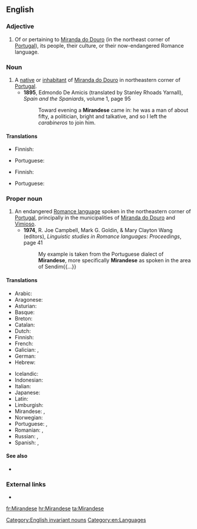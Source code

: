 ==English==
{{wikipedia|Mirandese language}}

===Adjective===
{{en-adj|-}}

# Of or pertaining to [[w:Miranda do Douro|Miranda do Douro]] (in the northeast corner of [[Portugal]]), its people, their culture, or their now-endangered Romance language.

===Noun===
{{en-noun|Mirandese}}

# A [[native]] or [[inhabitant]] of [[w:Miranda do Douro|Miranda do Douro]] in northeastern corner of [[Portugal]].
#* '''1895''', Edmondo De Amicis (translated by Stanley Rhoads Yarnall), ''Spain and the Spaniards'', volume 1, page 95
#*: Toward evening a '''Mirandese''' came in: he was a man of about fifty, a politician, bright and talkative, and so I left the ''carabineros'' to join him.

====Translations====
{{trans-top|speaker of Mirandese}}
* Finnish: {{t-|fi|mirandeesi}}
{{trans-mid}}
* Portuguese: {{t|pt|mirandês|m}}
{{trans-bottom}}

{{trans-top|native or inhabitant of Miranda do Douro}}
* Finnish: {{t-|fi|mirandalainen}}
{{trans-mid}}
* Portuguese: {{t|pt|mirandês|m}}
{{trans-bottom}}

===Proper noun===
{{en-proper noun}}

# An endangered [[Romance language]] spoken in the northeastern corner of [[Portugal]], principally in the municipalities of [[w:Miranda do Douro|Miranda do Douro]] and [[w:Vimioso|Vimioso]].
#* '''1974''', R. Joe Campbell, Mark G. Goldin, & Mary Clayton Wang (editors), ''Linguistic studies in Romance languages: Proceedings'', page 41
#*: My example is taken from the Portuguese dialect of '''Mirandese''', more specifically '''Mirandese''' as spoken in the area of Sendim{{...}}

====Translations====
{{trans-top|Romance language}}
* Arabic: {{t-|ar|لغة ميراندية}}
* Aragonese: {{t-|an|mirandés}}
* Asturian: {{t+|ast|mirandés}}
* Basque: {{t-|eu|mirandera}}
* Breton: {{t-|br|mirandeg}}
* Catalan: {{t-|ca|mirandès}}
* Dutch: {{t-|nl|mirandees}}
* Finnish: {{t-|fi|mirandeesi}}
* French: {{t+|fr|mirandais}}
* Galician: {{t+|gl|mirandés|m}}, {{t-|gl|lingua mirandesa|f}}
* German: {{t-|de|Mirandés}}
* Hebrew: {{t-|he|מירנדזית}}
{{trans-mid}}
* Icelandic: {{t-|is|mirandês}}
* Indonesian: {{t-|id|bahasa miranda}}
* Italian: {{t-|it|lingua mirandese}}
* Japanese: {{t-|ja|ミランダ語|tr=mirandago}}
* Latin: {{t-|la|lingua mirandica|f}}
* Limburgish: {{t+|li|Mirandieësj|n}}
* Mirandese: {{tø|mwl|mirandés|m}}, {{tø|mwl|lhéngua mirandesa|f}}
* Norwegian: {{t-|no|mirandesisk}}
* Portuguese: {{t-|pt|língua mirandesa}},  {{t+|pt|mirandês|m}}
* Romanian: {{t-|ro|mirandeză|f}}, {{t-|ro|limba mirandeză|f}}
* Russian: {{t+|ru|мирандский}}, {{t-|ru|мирандес|m}}
* Spanish: {{t+|es|mirandés|m}}, {{t-|es|idioma mirandés|m}}
{{trans-bottom}}

====See also====
* {{langcat}}

===External links===
* {{ethnologue|lang=Mirandese|code=mwl}}

[[Category:English invariant nouns]]
[[Category:en:Languages]]

[[fr:Mirandese]]
[[hr:Mirandese]]
[[ta:Mirandese]]